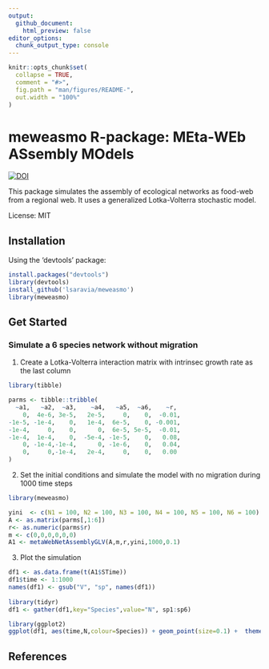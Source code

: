 ```yaml
---
output:
  github_document:
    html_preview: false
editor_options: 
  chunk_output_type: console
---
```


<!-- README.md is generated from README.Rmd. Please edit that file -->

```r
knitr::opts_chunk$set(
  collapse = TRUE,
  comment = "#>",
  fig.path = "man/figures/README-",
  out.width = "100%"
)
```

# meweasmo R-package: MEta-WEb ASsembly MOdels

[![DOI](https://zenodo.org/badge/130283899.svg)](https://zenodo.org/badge/latestdoi/130283899)

This package simulates the assembly of ecological networks as food-web from a regional web. It uses a generalized Lotka-Volterra stochastic model.

License: MIT

## Installation 

Using the 'devtools' package:

```r

install.packages("devtools")
library(devtools)
install_github('lsaravia/meweasmo')
library(meweasmo)

```

## Get Started

### Simulate a 6 species network without migration

1) Create a Lotka-Volterra interaction matrix with intrinsec growth rate as the last column 

```r

library(tibble)

parms <- tibble::tribble(
  ~a1,   ~a2,  ~a3,    ~a4,   ~a5,  ~a6,    ~r,
    0,  4e-6, 3e-5,   2e-5,     0,    0,  -0.01,
-1e-5, -1e-4,    0,   1e-4,  6e-5,    0, -0.001,
-1e-4,     0,    0,      0,  6e-5, 5e-5,  -0.01,
-1e-4,  1e-4,    0,  -5e-4, -1e-5,    0,   0.08,
    0, -1e-4,-1e-4,      0, -1e-6,    0,   0.04,
    0,     0,-1e-4,   2e-4,     0,    0,   0.00
)

```

2) Set the initial conditions and simulate the model with no migration during 1000 time steps

```r

library(meweasmo)

yini  <- c(N1 = 100, N2 = 100, N3 = 100, N4 = 100, N5 = 100, N6 = 100)
A <- as.matrix(parms[,1:6])
r<- as.numeric(parms$r)
m <- c(0,0,0,0,0,0)
A1 <- metaWebNetAssemblyGLV(A,m,r,yini,1000,0.1)

```

3) Plot the simulation

```r

df1 <- as.data.frame(t(A1$STime))
df1$time <- 1:1000
names(df1) <- gsub("V", "sp", names(df1))
 
library(tidyr)
df1 <- gather(df1,key="Species",value="N", sp1:sp6)

library(ggplot2)
ggplot(df1, aes(time,N,colour=Species)) + geom_point(size=0.1) +  theme_bw() + scale_color_viridis_d()

```

## References

[^1]: Ecological Network assembly: how the regional metaweb influences local food webs
Leonardo A. Saravia, Tomás I. Marina, Marleen De Troch, Fernando R. Momo
bioRxiv 340430; doi: https://doi.org/10.1101/340430